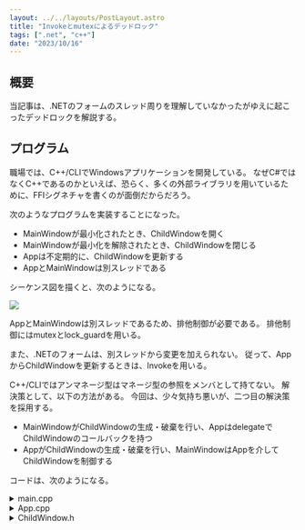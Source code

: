 ```yaml
---
layout: ../../layouts/PostLayout.astro
title: "Invokeとmutexによるデッドロック"
tags: [".net", "c++"]
date: "2023/10/16"
---
```


## 概要

当記事は、.NETのフォームのスレッド周りを理解していなかったがゆえに起こったデッドロックを解説する。



## プログラム

職場では、C++/CLIでWindowsアプリケーションを開発している。
なぜC#ではなくC++であるのかといえば、恐らく、多くの外部ライブラリを用いているために、FFIシグネチャを書くのが面倒だからだろう。

次のようなプログラムを実装することになった。

- MainWindowが最小化されたとき、ChildWindowを開く
- MainWindowが最小化を解除されたとき、ChildWindowを閉じる
- Appは不定期的に、ChildWindowを更新する
- AppとMainWindowは別スレッドである

シーケンス図を描くと、次のようになる。

<Image src="https://img.skdassoc.work/posts/cppcli-invoke-deadlock/01.svg" caption="シーケンス図" />

AppとMainWindowは別スレッドであるため、排他制御が必要である。
排他制御にはmutexとlock_guardを用いる。

また、.NETのフォームは、別スレッドから変更を加えられない。
従って、AppからChildWindowを更新するときは、Invokeを用いる。

C++/CLIではアンマネージ型はマネージ型の参照をメンバとして持てない。
解決策として、以下の方法がある。
今回は、少々気持ち悪いが、二つ目の解決策を採用する。

- MainWindowがChildWindowの生成・破棄を行い、AppはdelegateでChildWindowのコールバックを持つ
- AppがChildWindowの生成・破棄を行い、MainWindowはAppを介してChildWindowを制御する

コードは、次のようになる。

<details>
<summary>main.cpp</summary>
```cpp
#include "MainWindow.hpp"

#include "App.hpp"

#include <msclr/gcroot.h>
#include <thread>

int main() {
    App *app = new App();

    std::thread([&] { app->run(); }).detach();

    MainWindow ^ mainWindow = gcnew MainWindow(app);
    mainWindow->ShowDialog();

    return 0;
}
```
</details>

<details>
<summary>App.hpp</summary>
```cpp
#pragma once

#include <msclr/gcroot.h>
#include <mute>

ref class ChildWindow;

class App {
private:
    std::mutex _mutex;
    msclr::gcroot<ChildWindow ^> _childWindow;
    bool isChildWindowActive(void);
    void updateChildWindow(void);

public:
    App(void);
    void run(void);
    void onMainWindowMinimized(void);
    void onMainWindowUnMinimized(void);
};
```
</details>

<details>
<summary>App.cpp</summary>
```cpp
#include "ChildWindow.hpp"

#include "App.hpp"

#include <Windows.h>

App::App(void) : _mutex(), _childWindow(nullptr) {}

bool App::isChildWindowActive(void) {
    return !System::Object::ReferenceEquals(_childWindow, nullptr) && !_childWindow->IsDisposed;
}

void App::updateChildWindow(void) {
    System::Console::WriteLine("[ debug ] App::updateChildWindow(): entry");
    std::lock_guard<std::mutex> lk(_mutex);
    System::Console::WriteLine("[ debug ] App::updateChildWindow(): start");

    if (isChildWindowActive()) {
        _childWindow->Update();
    }

    System::Console::WriteLine("[ debug ] App::updateChildWindow(): end");
}

void App::run(void) {
    while (true) {
        Sleep(2000);
        System::Console::WriteLine("[ debug ] App::run()");
        updateChildWindow();
    }
}

void App::onMainWindowMinimized(void) {
    std::lock_guard<std::mutex> lk(_mutex);

    if (!isChildWindowActive()) {
        _childWindow = gcnew ChildWindow();
    }
    _childWindow->Show();
}

void App::onMainWindowUnMinimized(void) {
    System::Console::WriteLine("[ debug ] App::onMainWindowUnMinimized(): entry");
    std::lock_guard<std::mutex> lk(_mutex);
    System::Console::WriteLine("[ debug ] App::onMainWindowUnMinimized(): start");

    if (isChildWindowActive()) {
        _childWindow->Close();
    }

    System::Console::WriteLine("[ debug ] App::onMainWindowUnMinimized(): end");
}
```
</details>

<details>
<summary>MainWindow.hpp</summary>
```cpp
#pragma once

#include "App.hpp"

#using <System.dll>
#using <System.Windows.Forms.dll>
#using <System.Drawing.dll>

public ref class MainWindow : public System::Windows::Forms::Form {
public:
    MainWindow(void) : app(nullptr) {
        initializeComponent();
    }
    MainWindow(App *app) : app(app) {
        initializeComponent();
    }
    ~MainWindow() {
        if (components) delete components;
    }

private:
    System::ComponentModel::Container ^ components;
    App *app;

    void initializeComponent(void) {
        this->components = gcnew System::ComponentModel::Container();
        this->Size = System::Drawing::Size(300, 200);
        this->Text = "Main Window";
        this->Resize += gcnew System::EventHandler(this, &MainWindow::onResized);
    }
    void onResized(Object ^ sender, System::EventArgs ^ e) {
        if (this->app == nullptr) {
            System::Console::WriteLine("[ warning ] MainWindow::onResize(): app is nullptr.");
            return;
        }
        if (this->WindowState == System::Windows::Forms::FormWindowState::Minimized)
            app->onMainWindowMinimized();
        else
            app->onMainWindowUnMinimized();
    }
};
```
</details>

<details>
<summary>ChildWindow.h</summary>
```cpp
#pragma once

#include "App.hpp"

#include <Windows.h>

#using <System.dll>
#using <System.Windows.Forms.dll>
#using <System.Drawing.dll>

public ref class ChildWindow : public System::Windows::Forms::Form {
public:
    ChildWindow(void) {
        initializeComponent();
    }
    ~ChildWindow() {
        if (components) delete components;
    }
    void Update(void) {
        System::Console::WriteLine("[ debug ] ChildWindow::Update(): before invoke 1");
        this->Invoke(gcnew System::Action(this, &ChildWindow::updateInner));
        System::Console::WriteLine("[ debug ] ChildWindow::Update(): after invoke 1");
        Sleep(1000);
        System::Console::WriteLine("[ debug ] ChildWindow::Update(): before invoke 2");
        this->Invoke(gcnew System::Action(this, &ChildWindow::updateInner));
        System::Console::WriteLine("[ debug ] ChildWindow::Update(): after invoke 2");
    }

private:
    System::ComponentModel::Container ^ components;

    void initializeComponent(void) {
        this->components = gcnew System::ComponentModel::Container();
        this->Size = System::Drawing::Size(100, 100);
        this->Text = "Child Window";
    }
    void updateInner(void) {
        System::Console::WriteLine("[ debug ] ChildWindow::updateInner()");
    }
};
```
</details>



## デッドロック

上のコードは、実験を容易に行うために、以下の仕様を持っている。

- Appは2秒に一度ChildWindow::Update()を呼び出す
- ChildWindow::Update()は二回ChildWindow::updateInner()をInvokeする
- Invokeの一回目と二回目との間には1秒のインターバルがある

MainWindowを最小化てChildWindowを表示した後、一回目のInvokeの後、二回目のInvokeの前に、MainWindowを表示してChildWindowを閉じると、次のメッセージでデッドロックが発生する。

```
[ debug ] App::run()
[ debug ] App::updateChildWindow(): entry
[ debug ] App::updateChildWindow(): start
[ debug ] ChildWindow::Update(): before invoke 1
[ debug ] ChildWindow::updateInner()
[ debug ] ChildWindow::Update(): after invoke 1
[ debug ] App::onMainWindowUnMinimized(): entry
[ debug ] ChildWindow::Update(): before invoke 2
```

想定では、Update指示中のClose指示は待機され、Update指示が完了するとClose指示が走る。
しかし実際は、Close指示の待機はされているが、Update指示中のInvokeでスタックし、Update指示が永遠に完了しないのである。



## スレッド系

__MainWindowからの指示はすべてMainWindowのスレッド系に存在する__ 。

私は、どのスレッドからであろうと、フォームを開くと、フォームごとにスレッドを持つものだと思っていた。
従って、MainWindow→App→ChildWindowの指示も、ChildWindowにとっては「外部」からの指示であると思っていた。

しかし実際は、MainWindow→App::onMainWindowMinimized()において、 __ChildWindowはMainWindowのスレッド系に生成される__ 。
だから、MainWindow→App::onMainWindowUnMinimized()で、ChildWindowを直接Closeできるのである。

このことに気を付けると、以下の順序でデッドロックが起こっていることがわかる。

<Image src="https://img.skdassoc.work/posts/cppcli-invoke-deadlock/02.svg" caption="デッドロックが起きるアクティビティ図" />

ChildWindow::updateInnerは、App::_mutexのロック解除を待機しているわけではない。
MainThreadが既に待機状態であるから、待機しているのである。



## 解決策

簡単な解決策は、App::onMainWindowUnMinimized()での待機を別スレッドで行うことである。
すると、以下のようになり、デッドロックは起こらない。

<Image src="https://img.skdassoc.work/posts/cppcli-invoke-deadlock/03.svg" caption="デッドロックが起きないアクティビティ図" />
